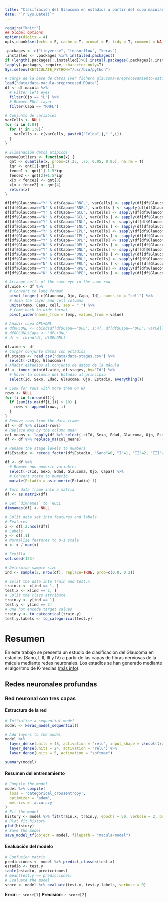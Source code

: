 ```yaml
---
title: "Clasifiación del Glaucoma en estadíos a partir del cubo macular"
date: "`r Sys.Date()`"
---
```


```r
require("knitr")
## Global options
options(digits = 4)
opts_chunk$set(echo = F, cache = T, prompt = F, tidy = T, comment = NA, message = F, warning = F, dev = "svg")
```

```r
.packages <- c("tidyverse", "tensorflow", "keras")
.installed <- .packages %in% installed.packages()
if (length(.packages[!.installed])>0) install.packages(.packages[!.installed])
lapply(.packages, require, character.only=T)
Sys.setenv(RETICULATE_PYTHON="/usr/bin/python")
```

```r
# Carga de la base de datos (ver fichero glaucoma-preprocesamiento-datos.r)
load("data/data-macula-preprocesed.RData")
df <- df.macula %>%
  # Filter left eyes
  filter(Ojo == "L") %>%
  # Remove FULL layer
  filter(Capa == "RNFL")

# Conjunto de variables
varCells <- NULL
for (i in 1:8){
  for (j in 1:8){
    varCells <- c(varCells, paste0("Celda",j,".",i))
  }
}

# Eliminación datos atípicos
removeOutliers <- function(x) {
  qnt <- quantile(x, probs=c(.25, .75, 0.05, 0.95), na.rm = T)
  iqr <- qnt[2]-qnt[1]
  fence1 <- qnt[1]-1.5*iqr
  fence2 <- qnt[2]+1.5*iqr
  x[x < fence1] <- qnt[3]
  x[x > fence2] <- qnt[4]
  return(x)
}

df[df$Glaucoma=="Y" & df$Capa=="RNFL", varCells] <- sapply(df[df$Glaucoma=="Y" & df$Capa=="RNFL", varCells], removeOutliers)
df[df$Glaucoma=="N" & df$Capa=="RNFL", varCells ] <- sapply(df[df$Glaucoma=="N" & df$Capa=="RNFL", varCells], removeOutliers)
df[df$Glaucoma=="Y" & df$Capa=="GCL", varCells] <- sapply(df[df$Glaucoma=="Y" & df$Capa=="GCL", varCells], removeOutliers)
df[df$Glaucoma=="N" & df$Capa=="GCL", varCells ] <- sapply(df[df$Glaucoma=="N" & df$Capa=="GCL", varCells], removeOutliers)
df[df$Glaucoma=="Y" & df$Capa=="INL", varCells] <- sapply(df[df$Glaucoma=="Y" & df$Capa=="INL", varCells], removeOutliers)
df[df$Glaucoma=="N" & df$Capa=="INL", varCells ] <- sapply(df[df$Glaucoma=="N" & df$Capa=="INL", varCells], removeOutliers)
df[df$Glaucoma=="Y" & df$Capa=="IPL", varCells] <- sapply(df[df$Glaucoma=="Y" & df$Capa=="IPL", varCells], removeOutliers)
df[df$Glaucoma=="N" & df$Capa=="IPL", varCells ] <- sapply(df[df$Glaucoma=="N" & df$Capa=="IPL", varCells], removeOutliers)
df[df$Glaucoma=="Y" & df$Capa=="OPL", varCells] <- sapply(df[df$Glaucoma=="Y" & df$Capa=="OPL", varCells], removeOutliers)
df[df$Glaucoma=="N" & df$Capa=="OPL", varCells ] <- sapply(df[df$Glaucoma=="N" & df$Capa=="OPL", varCells], removeOutliers)
df[df$Glaucoma=="Y" & df$Capa=="ONL", varCells] <- sapply(df[df$Glaucoma=="Y" & df$Capa=="ONL", varCells], removeOutliers)
df[df$Glaucoma=="N" & df$Capa=="ONL", varCells ] <- sapply(df[df$Glaucoma=="N" & df$Capa=="ONL", varCells], removeOutliers)
df[df$Glaucoma=="Y" & df$Capa=="PRL", varCells] <- sapply(df[df$Glaucoma=="Y" & df$Capa=="PRL", varCells], removeOutliers)
df[df$Glaucoma=="N" & df$Capa=="PRL", varCells ] <- sapply(df[df$Glaucoma=="N" & df$Capa=="PRL", varCells], removeOutliers)
df[df$Glaucoma=="Y" & df$Capa=="RPE", varCells] <- sapply(df[df$Glaucoma=="Y" & df$Capa=="RPE", varCells], removeOutliers)
df[df$Glaucoma=="N" & df$Capa=="RPE", varCells ] <- sapply(df[df$Glaucoma=="N" & df$Capa=="RPE", varCells], removeOutliers)

# Arrange cells of the same eye in the same row
df.wide <- df %>% 
  # Convert to long format
  pivot_longer(-c(Glaucoma, Ojo, Capa, Id), names_to = "cell") %>%
  # Join the layer and cell columns
  unite(temp, Capa, cell, sep = ".") %>%
  # Come back to wide format
  pivot_wider(names_from = temp, values_from = value)
  
# Añadir capa OPL+ONL
# dfOPLONL <- cbind(df[df$Capa=="OPL", 1:4], df[df$Capa=="OPL", varCells] + df[df$Capa=="ONL", varCells])
# dfOPLONL$Capa <- "OPL+ONL" 
# df <- rbind(df, dfOPLONL)

df.wide <- df
# Cargar conjunto datos con estadios
df.stages <- read_csv("data/data-stages.csv") %>% 
  select(-c(Ojo, Glaucoma))
# Añadir estadios al conjunto de datos de la mácula
df <- inner_join(df.wide, df.stages, by="Id") %>%
  # Mover la columna del Estadio al principio
  select(Id, Sexo, Edad, Glaucoma, Ojo, Estadio, everything())

# Look for rows with more than 64 NA
rows <- NULL
for (i in 1:nrow(df)){
  if (sum(is.na(df[i,])) > 10) {
    rows <- append(rows, i)
  }
}
# Remove rows from the data frame
df <- df %>% slice(-rows)
# Replace NAs by the column mean
col_means <- lapply(df %>% select(-c(Id, Sexo, Edad, Glaucoma, Ojo, Estadio)), mean, na.rm = TRUE)
df <- df %>% replace_na(col_means)
```

```r
# Rename the stage levels to numbers
df$Estadio <- recode_factor(df$Estadio, "Sano"=0, "I"=1, "II"=2, "III"=3, "IV"=4)

df <- df %>% 
  # Remove non numeric variables
  select(-c(Id, Sexo, Edad, Glaucoma, Ojo, Capa)) %>%
  # Convert state to numeric
  mutate(Estadio = as.numeric(Estadio)-1)

# Turn data frame into a matrix
df <- as.matrix(df)

# Set `dimnames` to `NULL`
dimnames(df) <- NULL

# Split data set into features and labels
# Features
x <- df[,2:ncol(df)] 
# Labels
y <- df[,1]
# Normalize features to 0-1 scale
x <- x / max(x)

# Semilla
set.seed(123)

# Determine sample size
ind <- sample(2, nrow(df), replace=TRUE, prob=c(0.8, 0.2))

# Split the data into train and test.x
train.x <- x[ind == 1, ]
test.x <- x[ind == 2, ]
# Split the class attribute
train.y <- y[ind == 1]
test.y <- y[ind == 2]
# One hot encode target values
train.y <- to_categorical(train.y)
test.y.labels <- to_categorical(test.y)
```

# Resumen
En este trabajo se presenta un estudio de clasificación del Glaucoma en estadíos (Sano, I, II, III y IV) a partir de las capas de fibras nerviosas de la mácula mediante redes neuronales. Los estadíos se han generado mediante el algoritmo de K-medias ([más info](https://aprendeconalf.es/glaucoma/glaucoma-clusters-izdo.html)).

## Redes neuronales profundas
### Red neuronal con tres capas
#### Estructura de la red

```r
# Initialize a sequential model
model <- keras_model_sequential() 

# Add layers to the model
model %>% 
  layer_dense(units = 48, activation = "relu", input_shape = c(ncol(train.x))) %>% 
  layer_dense(units = 24, activation = "relu") %>%
  layer_dense(units = 5, activation = "softmax")

summary(model)
```

#### Resumen del entrenamiento

```r
# Compile the model
model %>% compile(
  loss = 'categorical_crossentropy',
  optimizer = 'adam',
  metrics = 'accuracy'
)
# Fit the model
history <- model %>% fit(train.x, train.y, epochs = 50, verbose = 2, batch_size = 5, validation_split = 0.1)
# Plot fit history
plot(history)
# Save the model
save_model_tf(object = model, filepath = "macula-model")
```

#### Evaluación del modelo
```r
# Confusion matrix
predicciones <- model %>% predict_classes(test.x)
estadio <- test.y
table(estadio, predicciones)
# mean(test.y == predicciones)
# Evaluate the model
score <- model %>% evaluate(test.x, test.y.labels, verbose = 0)
```

**Error**: `r score[1]`
**Precisión**: `r score[2]`









